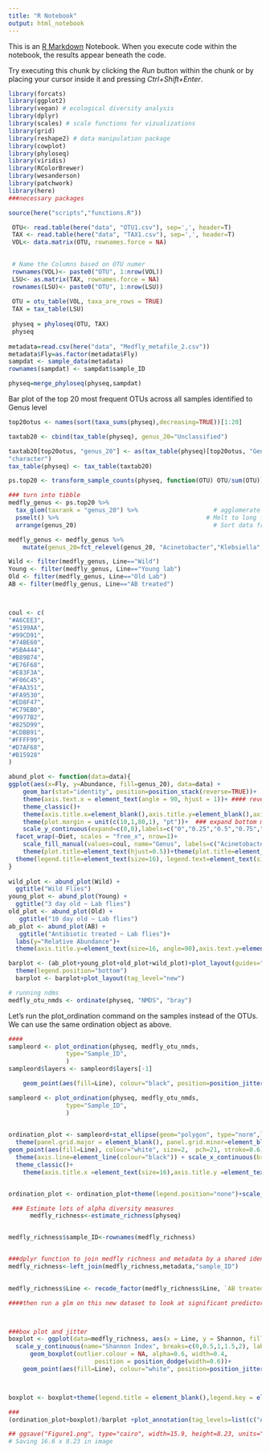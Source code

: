```yaml
---
title: "R Notebook"
output: html_notebook
---
```


This is an [R Markdown](http://rmarkdown.rstudio.com) Notebook. When you execute code within the notebook, the results appear beneath the code. 

Try executing this chunk by clicking the *Run* button within the chunk or by placing your cursor inside it and pressing *Ctrl+Shift+Enter*. 

```r
library(forcats)
library(ggplot2)
library(vegan) # ecological diversity analysis
library(dplyr)
library(scales) # scale functions for vizualizations
library(grid)
library(reshape2) # data manipulation package
library(cowplot)
library(phyloseq)
library(viridis)
library(RColorBrewer)
library(wesanderson)
library(patchwork)
library(here)
###necessary packages

source(here("scripts","functions.R"))
```



```r
 OTU<- read.table(here("data", "OTU1.csv"), sep=',', header=T)
 TAX <- read.table(here("data", "TAX1.csv"), sep=',', header=T)
 VOL<- data.matrix(OTU, rownames.force = NA)
 

 # Name the Columns based on OTU numer
 rownames(VOL)<- paste0("OTU", 1:nrow(VOL))
 LSU<- as.matrix(TAX, rownames.force = NA)
 rownames(LSU)<- paste0("OTU", 1:nrow(LSU))
 
 OTU = otu_table(VOL, taxa_are_rows = TRUE)
 TAX = tax_table(LSU)
 
 physeq = phyloseq(OTU, TAX)
 physeq
 
metadata=read.csv(here("data", "Medfly_metafile_2.csv"))
metadata$Fly=as.factor(metadata$Fly) 
sampdat <- sample_data(metadata)
rownames(sampdat) <- sampdat$sample_ID

physeq=merge_phyloseq(physeq,sampdat)

```


Bar plot of the top 20 most frequent OTUs across all samples identified to Genus level

```r
top20otus <- names(sort(taxa_sums(physeq),decreasing=TRUE))[1:20]

taxtab20 <- cbind(tax_table(physeq), genus_20="Unclassified")

taxtab20[top20otus, "genus_20"] <- as(tax_table(physeq)[top20otus, "Genus"],
"character")
tax_table(physeq) <- tax_table(taxtab20)

ps.top20 <- transform_sample_counts(physeq, function(OTU) OTU/sum(OTU))

### turn into tibble
medfly_genus <- ps.top20 %>%
  tax_glom(taxrank = "genus_20") %>%                     # agglomerate at genus level
  psmelt() %>%                                         # Melt to long format
  arrange(genus_20)                                      # Sort data frame alphabetically by phylum
```



```r

medfly_genus <- medfly_genus %>%
    mutate(genus_20=fct_relevel(genus_20, "Acinetobacter","Klebsiella","Pantoea","Pseudoxanthomonas","Serratia","Stenotrophomonas","Betaproteobacteria_unclassified","Bordetella","Delftia","Limnobacter","Commensalibacter","Sphingobium","Sphingomonas","Bacillus_cereus_group","Staphylococcus","Enterococcus_unclassified","Mycoplasma","Sphingobacterium", "Unclassified")) 

Wild <- filter(medfly_genus, Line=="Wild")
Young <- filter(medfly_genus, Line=="Young lab")
Old <- filter(medfly_genus, Line=="Old Lab")
AB <- filter(medfly_genus, Line=="AB treated")



coul <- c(
"#A6CEE3", 
"#5199AA", 
"#99CD91", 
"#74BE60", 
"#5BA444", 
"#B89B74", 
"#E76F68",
"#E83F3A", 
"#F06C45", 
"#FAA351", 
"#FA9530", 
"#ED8F47", 
"#C79EB0", 
"#9977B2", 
"#825D99",
"#CDBB91",
"#FFFF99",
"#D7AF68", 
"#B15928"
)

abund_plot <- function(data=data){
ggplot(aes(x=Fly, y=Abundance, fill=genus_20), data=data) + 
    geom_bar(stat="identity", position=position_stack(reverse=TRUE))+ 
    theme(axis.text.x = element_text(angle = 90, hjust = 1))+ #### reverse stacked order of plots
    theme_classic()+
    theme(axis.title.x=element_blank(),axis.title.y=element_blank(),axis.text.y=element_blank(),panel.grid.major = element_blank(), panel.grid.minor = element_blank(),axis.text.x =  element_blank(), axis.ticks.x =  element_blank(), axis.ticks.y=element_blank(), axis.line.y=element_blank())+ ### white background
    theme(plot.margin = unit(c(10,1,80,1), "pt"))+  ### expand bottom margin of plot
    scale_y_continuous(expand=c(0,0),labels=c("0","0.25","0.5","0.75","1"))+ 
  facet_wrap(~Diet, scales = "free_x", nrow=1)+
    scale_fill_manual(values=coul, name="Genus", labels=c("Acinetobacter","Klebsiella","Pantoea","Pseudoxanthomonas","Serratia","Stenotrophomonas","Burkholderia","Bordetella","Delftia","Limnobacter","Commensalibacter","Sphingobium","Sphingomonas","Bacillus","Staphylococcus","Enterococcus","Mycoplasma","Sphingobacterium","Other"))+
    theme(plot.title=element_text(hjust=0.5))+theme(plot.title=element_textbox(hjust=0.5,vjust=0.1))+
  theme(legend.title=element_text(size=16), legend.text=element_text(size=14))
}
  
wild_plot <- abund_plot(Wild) +
  ggtitle("Wild Flies")
young_plot <- abund_plot(Young) +
  ggtitle("3 day old ~ Lab flies")
old_plot <- abund_plot(Old) +
   ggtitle("10 day old ~ Lab flies")
ab_plot <- abund_plot(AB) +
   ggtitle("Antibiotic treated ~ Lab flies")+
  labs(y="Relative Abundance")+
  theme(axis.title.y=element_text(size=16, angle=90),axis.text.y=element_text(size=14), axis.ticks.y=element_line(),  axis.line.y=element_line())

barplot <- (ab_plot+young_plot+old_plot+wild_plot)+plot_layout(guides="collect", nrow=1)&
  theme(legend.position="bottom")
  barplot <- barplot+plot_layout(tag_level="new")

```
 


```r
# running ndms 
medfly_otu_nmds <- ordinate(physeq, "NMDS", "bray")


```
Let’s run the plot_ordination command on the samples instead of the OTUs. We can use the same ordination object as above.
```r
####
sampleord <- plot_ordination(physeq, medfly_otu_nmds,
                type="Sample_ID",
                )
sampleord$layers <- sampleord$layers[-1]

    geom_point(aes(fill=Line), colour="black", position=position_jitterdodge(dodge.width=0.9),pch=21) 

sampleord <- plot_ordination(physeq, medfly_otu_nmds,
                type="Sample_ID",
                )   
    

ordination_plot <- sampleord+stat_ellipse(geom="polygon", type="norm",linetype=2, size=1.2, alpha=0.2,aes(fill=Line, colour=Line), show.legend=FALSE)+
  theme(panel.grid.major = element_blank(), panel.grid.minor=element_blank(), panel.background=element_blank())+
geom_point(aes(fill=Line), colour="white", size=2,  pch=21, stroke=0.6)+
  theme(axis.line=element_line(colour="black")) + scale_x_continuous(breaks=c(-1,1))+scale_y_continuous(breaks=c(-1,1))+
  theme_classic()+
    theme(axis.title.x =element_text(size=16),axis.title.y =element_text(size=16),axis.text.y= element_text(size=16),axis.text.x= element_text(size=16),panel.grid.major = element_blank(), legend.title =element_text(size=16), panel.grid.minor = element_blank())


ordination_plot <- ordination_plot+theme(legend.position="none")+scale_fill_manual(values=c("darkorange","darkblue", "cyan4","purple"))+scale_color_manual(values=c("darkorange","darkblue", "cyan4","purple"))


```



```r
 ### Estimate lots of alpha diversity measures     
      medfly_richness<-estimate_richness(physeq)


medfly_richness$sample_ID<-rownames(medfly_richness)


###dplyr function to join medfly richness and metadata by a shared identifier
medfly_richness<-left_join(medfly_richness,metadata,"sample_ID")

  
medfly_richness$Line <- recode_factor(medfly_richness$Line, `AB treated`="Ab treated", `Young lab`="3 day old Lab", `Old Lab`="10 day old Lab", `Wild`="Wild flies")

####then run a glm on this new dataset to look at significant predictors of community richness



###box plot and jitter
boxplot <- ggplot(data=medfly_richness, aes(x = Line, y = Shannon, fill=Line))+
  scale_y_continuous(name="Shannon Index", breaks=c(0,0.5,1,1.5,2), labels=c("0","0.5","1","1.5","2")) +theme(panel.grid.major=element_blank(), panel.grid.minor=element_blank(), panel.border=element_blank(), panel.background=element_blank())+theme(axis.text.x = element_text(size=14), axis.text.y=element_text(size=14), axis.title.y=element_text(size=16))+theme(axis.line.x = element_line(color="black"),axis.line.y = element_line(color="black"))+labs(y="", x="")+
      geom_boxplot(outlier.colour = NA, alpha=0.6, width=0.4,
                        position = position_dodge(width=0.6))+
    geom_point(aes(fill=Line), colour="white", position=position_jitterdodge(dodge.width=0.9),pch=21, stroke=0.5,size=2,show.legend = FALSE)



boxplot <- boxplot+theme(legend.title = element_blank(),legend.key = element_blank(), legend.text=element_text(size=16))+scale_fill_manual(values=c("darkorange","purple", "darkblue", "cyan4"))
```



```r
### 
(ordination_plot+boxplot)/barplot +plot_annotation(tag_levels=list(c("A","B"),"C")) & theme(plot.tag=element_text(size=20))

## ggsave("Figure1.png", type="cairo", width=15.9, height=8.23, units="in", dpi=600)
# Saving 16.6 x 8.23 in image
```

